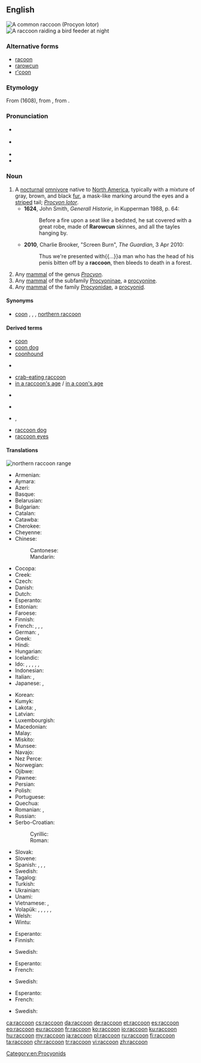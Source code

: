 {{was wotd|2010|June|23}}
==English==
{{wikipedia}}
[[Image:Procyon lotor (Common raccoon).jpg|right|thumb|A common raccoon (''Procyon lotor'')]]
[[File:Raccoon at night.jpg|right|thumb|A raccoon raiding a bird feeder at night]]

===Alternative forms===
* [[racoon]] {{defdate|from 17th c.}}
* [[rarowcun]] {{defdate|17th c.}}
* [[r'coon]] {{qualifier|colloquial contraction}}

===Etymology===
From {{m|en|arocoun}} (1608), from {{etyl|pim|en}} {{m|pim|ärähkun}}, from {{m|pim|ärähkuněm||he scratches with his hands}}.

===Pronunciation===
* {{a|UK}} {{IPA|/ɹəˈkuːn/|lang=en}}
* {{a|US}} {{IPA|/ɹæˈkun/|/ɹəˈkun/|lang=en}}
* {{audio|en-us-raccoon.ogg|Audio (US)|lang=en}}
* {{rhymes|uːn|lang=en}}

===Noun===
{{en-noun}}

# A [[nocturnal]] [[omnivore]] native to [[North America]], typically with a mixture of gray, brown, and black [[fur]], a mask-like marking around the eyes and a [[striped]] tail; ''[[Procyon lotor]]''.
#* '''1624''', John Smith, ''Generall Historie'', in Kupperman 1988, p. 64:
#*: Before a fire upon a seat like a bedsted, he sat covered with a great robe, made of '''Rarowcun''' skinnes, and all the tayles hanging by.
#* '''2010''', Charlie Brooker, "Screen Burn", ''The Guardian'', 3 Apr 2010:
#*: Thus we're presented with{{...}}a man who has the head of his penis bitten off by a '''raccoon''', then bleeds to death in a forest.
# Any [[mammal]] of the genus ''[[Procyon]]''.
# Any [[mammal]] of the subfamily [[Procyoninae]], a [[procyonine]].
# Any [[mammal]] of the family [[Procyonidae]], a [[procyonid]].

====Synonyms====
* {{sense|Procyon lotor}} [[coon]] {{qualifier|colloquial}}, {{vern|common raccoon}}, {{vern|North American raccoon}}, [[northern raccoon]]

====Derived terms====
* [[coon]]
* [[coon dog]]
* [[coonhound]]
* {{vern|Cozumel raccoon}} {{gloss|{{taxlink|Procyon pygmaeus|species|noshow=1}}}}
* [[crab-eating raccoon]] {{gloss|''[[Procyon cancrivorus]]''}}
* [[in a raccoon's age]] / [[in a coon's age]]
* {{vern|pygmy raccoon}} {{gloss|{{taxlink|Procyon pygmaeus|species|noshow=1}}}}
* {{vern|raccoon butterfly}} {{gloss|{{taxlink|Chaetodon fasciatus|species|noshow=1}}}}
* {{vern|raccoon butterflyfish}}, {{gloss|{{taxlink|Chaetodon lunula|species|noshow=1}}}}
* [[raccoon dog]] {{gloss|''[[Nyctereutes procyonoides]]''}}
* [[raccoon eyes]]

====Translations====
[[File:Common Raccoon range.png|thumb|'''northern raccoon''' range]]
{{trans-top|nocturnal omnivore living in North America, ''Procyon lotor''}}
* Armenian: {{t|hy|ջրարջ}}
* Aymara: {{t|ay|jaguachini}}
* Azeri: {{t+|az|yenot}}
* Basque: {{t|eu|mapatxe}}
* Belarusian: {{t|be|янот|m|tr=janót|sc=Cyrl}}
* Bulgarian: {{t+|bg|енот|m|tr=enót|sc=Cyrl}}
* Catalan: {{t|ca|ós rentador|m}}
* Catawba: {{t|chc|tcigne}}
* Cherokee: {{t|chr|ᎬᎵ|tr=gvli|sc=Cher}}
* Cheyenne: {{t|chy|matšėškōme}}
* Chinese:
*: Cantonese: {{t|yue|浣熊|tr=wun5 hung4|sc=Hani}}
*: Mandarin: {{t+|cmn|浣熊|tr=huànxióng|sc=Hani}}
* Cocopa: {{t|coc|nymaṣ}}
* Creek: {{t|mus|wotko}}
* Czech: {{t+|cs|mýval|m}}
* Danish: {{t+|da|vaskebjørn}}
* Dutch: {{t+|nl|wasbeer|m}}
* Esperanto: {{t|eo|lav-urso}}
* Estonian: {{t+|et|pesukaru}}
* Faroese: {{t|fo|tváttarbjørn|f}}
* Finnish: {{t+|fi|pesukarhu}}
* French: {{qualifier|more exactly}} {{t|fr|raton laveur commun|m}}, {{qualifier|less exactly}} {{t+|fr|raton laveur|m}}, {{t+|fr|chaoui|m}}, {{t+|fr|chat sauvage|m}}
* German: {{t+|de|Waschbär|m}}, {{qualifier|obsolete}} {{t|de|Schupp|m}}
* Greek: {{t|el|ρακούν}}
* Hindi: {{t|hi|रैकून|tr=raikūn}}
* Hungarian: {{t+|hu|mosómedve}}
* Icelandic: {{t|is|þvottabjörn|m}}
* Ido: {{qualifier|♂♀}} {{t+|io|ratono}}, {{qualifier|♂}} {{t|io|ratonulo}}, {{qualifier|♀}} {{t|io|ratonino}}, {{qualifier|♂♀ offspring}} {{t|io|ratonyuno}}, {{qualifier|♂ offspring}} {{t|io|ratonyunulo}}, {{qualifier|♀ offspring}} {{t|io|ratonyunino}}
* Indonesian: {{t|id|rakun}}
* Italian: {{t+|it|procione|m}}, {{t|it|orsetto lavatore|m}}
* Japanese: {{t|ja|アライグマ|tr=araiguma|sc=Jpan}}, {{t+|ja|洗熊|tr=あらいぐま, araiguma|sc=Jpan}}
{{trans-mid}}
* Korean: {{t|ko|아메리카너구리|tr=Amerika neoguri|sc=Kore}}
* Kumyk: {{t|kum|хас|tr=xas}}
* Lakota: {{t|lkt|wica}}, {{t|lkt|wiciteglega}}
* Latvian: {{t|lv|jenots}}
* Luxembourgish: {{t+|lb|Wäschbier|m}}
* Macedonian: {{t|mk|ракун|m|tr=rakún|sc=Cyrl}}
* Malay: {{t|ms|rakun}}
* Miskito: {{t|miq|suksuk}}
* Munsee: {{t|umu|é·span}}
* Navajo: {{t|nv|tábąąh mąʼii}}
* Nez Perce: {{t|nez|k'ayk'áyoc}}
* Norwegian: {{t|no|vaskebjørn|m}}
* Ojibwe: {{t|oj|ᐁᐦᓯᐸᓐ|tr=esiban|an|sc=Cans}}
* Pawnee: {{t|paw|icat}}
* Persian: {{t+|fa|راکون|tr=râkon|sc=fa-Arab}}
* Polish: {{t+|pl|szop|m-an}}
* Portuguese: {{t|pt|guaxinim|m}}
* Quechua: {{t|qu|chincha mayuatu}}
* Romanian: {{t+|ro|raton|m}}, {{t+|ro|ursuleț spălător|m}}
* Russian: {{t+|ru|ено́т|m}}
* Serbo-Croatian:
*: Cyrillic: {{t|sh|ракун|m}}
*: Roman: {{t+|sh|rakun|m}}
* Slovak: {{t|sk|mýval|m}}
* Slovene: {{t+|sl|rakun|m}}
* Spanish: {{t+|es|mapache|m}}, {{t|es|oso lavador|m}}, {{t|es|zorra manglera|f}}, {{t|es|gato manglatero|m}}
* Swedish: {{t+|sv|tvättbjörn|c}}
* Tagalog: {{t|tl|mapatse}}
* Turkish: {{t+|tr|rakun}}
* Ukrainian: {{t|uk|єнот|m|tr=jenót|sc=Cyrl}}
* Unami: {{t|unm|nahënëm}}
* Vietnamese: {{t|vi|gấu mèo Mỹ}}, {{t|vi|gấu trúc Mỹ}}
* Volapük: {{qualifier|♂♀}} {{t|vo|räkun}}, {{qualifier|♂}} {{t|vo|hiräkun}}, {{qualifier|♀}} {{t|vo|jiräkun}}, {{qualifier|♂♀ offspring}} {{t|vo|räkunül}}, {{qualifier|♂ offspring}} {{t|vo|hiräkunül}}, {{qualifier|♀ offspring}} {{t|vo|jiräkunül}}
* Welsh: {{t|cy|racŵn|m}}
* Wintu: {{t|wnw|qarilit}}
{{trans-bottom}}

{{trans-top|any mammal of the genus ''Procyon''}}
* Esperanto: {{qualifier|member of genus}} {{t|eo|prociono}}
* Finnish: {{t+|fi|pesukarhu}}
{{trans-mid}}
* Swedish: {{t+|sv|tvättbjörn|c}}
{{trans-bottom}}

{{trans-top|any mammal of the subfamily Procyoninae}}
* Esperanto: {{qualifier|member of subfamily}} {{t|eo|procioneno}}
* French: {{qualifier|member of subfamily}} {{t|fr|procyoniné|m}}
{{trans-mid}}
* Swedish: {{t|sv|halvbjörn|c}}
{{trans-bottom}}

{{trans-top|any mammal of the family Procyonidae}}
* Esperanto: {{qualifier|member of family}} {{t|eo|procionedo}}
* French: {{qualifier|member of family}} {{t+|fr|procyonidé|m}}
{{trans-mid}}
* Swedish: {{t|sv|halvbjörn}}
{{trans-bottom}}

[[Category:en:Procyonids]]

[[ca:raccoon]]
[[cs:raccoon]]
[[da:raccoon]]
[[de:raccoon]]
[[et:raccoon]]
[[es:raccoon]]
[[eo:raccoon]]
[[eu:raccoon]]
[[fr:raccoon]]
[[ko:raccoon]]
[[io:raccoon]]
[[ku:raccoon]]
[[hu:raccoon]]
[[my:raccoon]]
[[ja:raccoon]]
[[pl:raccoon]]
[[ru:raccoon]]
[[fi:raccoon]]
[[ta:raccoon]]
[[chr:raccoon]]
[[tr:raccoon]]
[[vi:raccoon]]
[[zh:raccoon]]